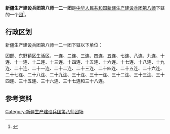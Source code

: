 {{中国乡级行政区
|行政区全称           = 新疆生产建设兵团第八师一二一团
|上级行政区           = [[新疆生产建设兵团第八师|新疆生产建设兵团第八师]]
|行政区类别           = [[团_(军队)|团]]
}}

'''新疆生产建设兵团第八师一二一团'''是[[中华人民共和国|中华人民共和国]][[新疆生产建设兵团|新疆生产建设兵团]][[新疆生产建设兵团第八师|第八师]]下辖的一个[[团_(军队)|团]]<ref>{{Cite journal|title=新疆生产建设兵团分布图|author=新疆生产建设兵团年鉴编辑委员会|journal=兵团年鉴|publisher=新疆生产建设兵团年鉴社|doi=10.42437/y.cnki.yxjsc.2021.000007|year=2020|location=乌鲁木齐|page=7-8|issn=1671-3338}}</ref>。

== 行政区划 ==
新疆生产建设兵团第八师一二一团下辖以下单位：

团部、东野镇区生活区、一连、二连、三连、四连、五连、七连、八连、九连、十连、十一连、十二连、十三连、十四连、十五连、十六连、十七连、十八连、十九连、二十连、二十一连、二十二连、二十三连、二十四连、二十五连、二十六连、二十七连、二十八连、二十九连、三十连、三十一连、三十二连、三十三连、三十四连、三十五连、三十六连、三十七连和三十八连。

== 参考资料 ==
{{reflist}}

{{新疆行政区划小作品}}
{{新疆生产建设兵团第八师}}
{{DEFAULTSORT:121}}
[[Category:新疆生产建设兵团第八师团场|Category:新疆生产建设兵团第八师团场]]